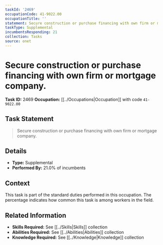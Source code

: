 ```yaml
---
taskId: '2469'
occupationCode: 41-9022.00
occupationTitle: ''
statement: Secure construction or purchase financing with own firm or mortgage company.
taskType: Supplemental
incumbentsResponding: 21
collection: Tasks
source: onet
---
```

# Secure construction or purchase financing with own firm or mortgage company.

**Task ID:** 2469
**Occupation:** [[../Occupations|Occupation]] with code `41-9022.00`

## Task Statement

> Secure construction or purchase financing with own firm or mortgage company.

## Details

- **Type:** Supplemental
- **Performed By:** 21.0% of incumbents

## Context

This task is part of the standard duties performed in this occupation. The percentage indicates how common this task is among workers in the field.

## Related Information

- **Skills Required:** See [[../Skills|Skills]] collection
- **Abilities Required:** See [[../Abilities|Abilities]] collection
- **Knowledge Required:** See [[../Knowledge|Knowledge]] collection

